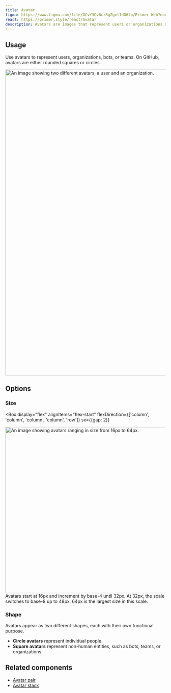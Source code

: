 ```yaml
---
title: Avatar
figma: https://www.figma.com/file/GCvY3Qv8czRgZgvl1dG6lp/Primer-Web?node-id=13007%3A40428
react: https://primer.style/react/Avatar
description: Avatars are images that represent users or organizations at GitHub. 
---
```



## Usage

Use avatars to represent users, organizations, bots, or teams. On GitHub, avatars are either rounded squares or circles. 

<img
  width="960"
  alt="An image showing two different avatars, a user and an organization."
  src="https://user-images.githubusercontent.com/586552/203206390-f57e83e5-6950-4036-8e67-869ca99f510c.png"
/>

## Options

### Size

<Box
  display="flex"
  alignItems="flex-start"
  flexDirection={['column', 'column', 'column', 'column', 'row']}
  sx={{gap: 2}}
>
  <img
    width="522"
    alt="An image showing avatars ranging in size from 16px to 64px."
    src="https://user-images.githubusercontent.com/586552/203205599-5db3ea1d-c120-4ed4-960b-554fff050419.png"
  />
  <Box as="ul" mt="0">
    <Box as="li" mt="0">
     Avatars start at 16px and increment by base-4 until 32px.
    </Box>
    <Box as="li">
      At 32px, the scale switches to base-8 up to 48px.
    </Box>
    <Box as="li">
      64px is the largest size in this scale.
    </Box>
  </Box>
</Box>

### Shape

Avatars appear as two different shapes, each with their own functional purpose.
- **Circle avatars** represent individual people. 
- **Square avatars** represent non-human entities, such as bots, teams, or organizations

## Related components

- [Avatar pair](../avatar-pair.mdx)
- [Avatar stack](../avatar-stack.mdx)
